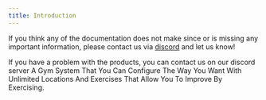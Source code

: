 ```yaml
---
title: Introduction
---
```

If you think any of the documentation does not make since or is missing any important information, please contact us via [discord](https://discord.gg/fivemdeveloper) and let us know!


<CardGroup cols={2}>
  <Card
    title="7/24 Support"
    icon="envelope"
    href="https://discord.gg/fivemdeveloper"
  >
    If you have a problem with the products, you can contact us on our discord server
  </Card>
  <Card
    title="Advanced GYM Out !"
    icon="server"
    href="https://discord.gg/trappin"
  >
     A Gym System That You Can Configure The Way You Want With Unlimited Locations And Exercises That Allow You To Improve By Exercising.
  </Card>
  
</CardGroup>
